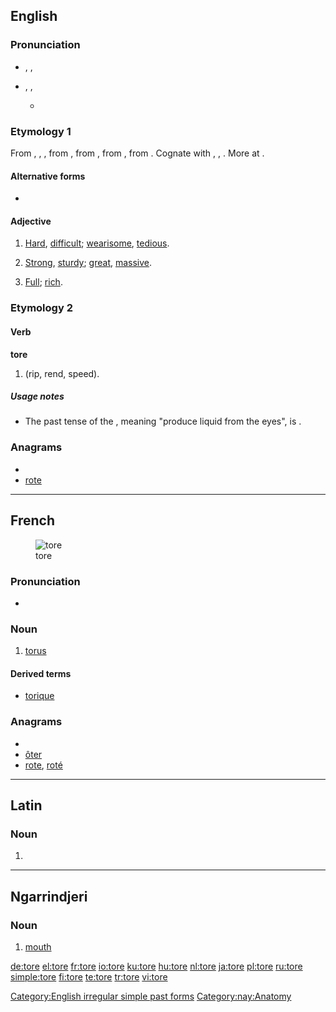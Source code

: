 {{also|Tore}}
==English==

===Pronunciation===
* {{a|RP}} {{enPR|tô(r)}}, {{IPA|/tɔː(ɹ)/}}, {{SAMPA|/tO:(r\)/}}
* {{a|US}} {{enPR|tôr}}, {{IPA|/toʊɹ/|/tɔːɹ/}}, {{SAMPA|/toUr\/|/tO:r/}}
** {{rhymes|ɔː(r)}}

===Etymology 1===
{{rfscript|Gothic}}
From {{etyl|enm}} {{term|tor|lang=enm}}, {{term|tore|lang=enm}}, {{term|toor|lang=enm}}, from {{etyl|non}} {{term|tor-||pos=prefix|hard, difficult, wrong, bad|lng=non}}, from {{proto|Germanic|tuz-|hard, difficult, wrong, bad|lang=en}}, from {{proto|Indo-European|dus-|bad, ill|lang=en}}, from {{proto|Indo-European|dēwǝ-|to fail, be behind, be lacking|lang=en}}. Cognate with {{etyl|goh|-}} {{term|zur-||mis-|pos=prefix|lang=goh}}, {{etyl|got|-}} {{term|||tr=tuz-|hard, difficult|pos=prefix|lang=got}}, {{etyl|grc|-}} {{term|δυσ-||tr=dys-|pos=prefix|bad, ill, difficult|lang=grc}}. More at {{l|en|dys-}}. 

====Alternative forms====
*{{l|en|tor}} 

====Adjective====
{{en-adj}}

# {{dialectal|or|obsolete}} [[hard|Hard]], [[difficult]]; [[wearisome]], [[tedious]].
# {{dialectal|or|obsolete}} [[strong|Strong]], [[sturdy]]; [[great]], [[massive]].
# {{dialectal|or|obsolete}} [[full|Full]]; [[rich]].

===Etymology 2===
====Verb====
'''tore'''

# {{simple past of|[[tear]]|nodot=9}} (rip, rend, speed).

=====Usage notes=====
* The past tense of the {{term|tear}}, meaning "produce liquid from the eyes", is {{term|teared}}.

===Anagrams===
* {{alphagram|eort}}
* [[rote#English|rote]]

[[Category:English irregular simple past forms]]

----

==French==
{{wikipedia|lang=fr}}
[[Image:Torus.jpg|thumb|tore]]

===Pronunciation===
* {{IPA|/tɔʁ/|lang=fr}}

===Noun===
{{fr-noun|m}}

# {{geometry|lang=fr}} [[torus]]

====Derived terms====
* [[torique]]

===Anagrams===
* {{alphagram|eort}}
* [[ôter#French|ôter]]
* [[rote#French|rote]], [[roté#French|roté]]

----

==Latin==

===Noun===
{{la-noun-form|tore}}

# {{inflection of|torus|torus|voc|s|lang=la}}

----

==Ngarrindjeri==

===Noun===
{{infl|nay|noun}}

# [[mouth]]

[[Category:nay:Anatomy]]

[[de:tore]]
[[el:tore]]
[[fr:tore]]
[[io:tore]]
[[ku:tore]]
[[hu:tore]]
[[nl:tore]]
[[ja:tore]]
[[pl:tore]]
[[ru:tore]]
[[simple:tore]]
[[fi:tore]]
[[te:tore]]
[[tr:tore]]
[[vi:tore]]